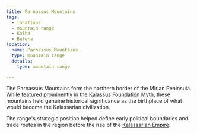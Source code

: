 ```yaml
---
title: Parnassus Mountains
tags:
  - locations
  - mountain range
  - Kolha
  - Betera
location:
  name: Parnassus Mountains
  type: mountain range
  details:
    type: mountain range

---
```


The Parnassus Mountains form the northern border of the Mirian Peninsula. While
featured prominently in the
[Kalassus Foundation Myth](/world-novelty/kalassus-foundation-myth/), these
mountains held genuine historical significance as the birthplace of what would
become the Kalassarian civilization.

The range's strategic position helped define early political boundaries and
trade routes in the region before the rise of the
[Kalassarian Empire](/organizations/kalassarian-empire/).
